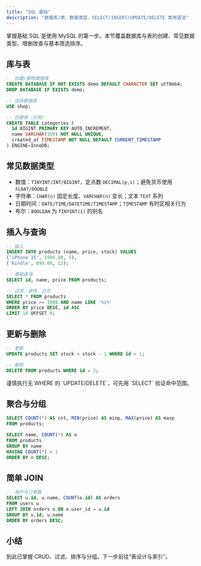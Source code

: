 ```yaml
---
title: "SQL 基础"
description: "数据库/表、数据类型，SELECT/INSERT/UPDATE/DELETE 常用语法"
---
```


掌握基础 SQL 是使用 MySQL 的第一步。本节覆盖数据库与表的创建、常见数据类型、增删改查与基本筛选排序。

## 库与表

```sql
-- 创建/删除数据库
CREATE DATABASE IF NOT EXISTS demo DEFAULT CHARACTER SET utf8mb4;
DROP DATABASE IF EXISTS demo;

-- 选择数据库
USE shop;

-- 创建表（示例）
CREATE TABLE categories (
  id BIGINT PRIMARY KEY AUTO_INCREMENT,
  name VARCHAR(100) NOT NULL UNIQUE,
  created_at TIMESTAMP NOT NULL DEFAULT CURRENT_TIMESTAMP
) ENGINE=InnoDB;
```

## 常见数据类型

- 数值：`TINYINT/INT/BIGINT`，定点数 `DECIMAL(p,s)`；避免货币使用 `FLOAT/DOUBLE`
- 字符串：`CHAR(n)` 固定长度、`VARCHAR(n)` 变长；文本 `TEXT` 系列
- 日期时间：`DATE/TIME/DATETIME/TIMESTAMP`；`TIMESTAMP` 有时区相关行为
- 布尔：`BOOLEAN` 为 `TINYINT(1)` 的别名

## 插入与查询

```sql
-- 插入
INSERT INTO products (name, price, stock) VALUES
('iPhone 15', 5999.00, 5),
('Kindle', 899.00, 12);

-- 基础查询
SELECT id, name, price FROM products;

-- 过滤、排序、分页
SELECT * FROM products
WHERE price >= 1000 AND name LIKE '%i%'
ORDER BY price DESC, id ASC
LIMIT 10 OFFSET 0;
```

## 更新与删除

```sql
-- 更新
UPDATE products SET stock = stock - 1 WHERE id = 1;

-- 删除
DELETE FROM products WHERE id = 2;
```

<Warning>
谨慎执行无 WHERE 的 `UPDATE/DELETE`，可先用 `SELECT` 验证命中范围。
</Warning>

## 聚合与分组

```sql
SELECT COUNT(*) AS cnt, MIN(price) AS minp, MAX(price) AS maxp
FROM products;

SELECT name, COUNT(*) AS n
FROM products
GROUP BY name
HAVING COUNT(*) > 1
ORDER BY n DESC;
```

## 简单 JOIN

```sql
-- 用户与订单数
SELECT u.id, u.name, COUNT(o.id) AS orders
FROM users u
LEFT JOIN orders o ON o.user_id = u.id
GROUP BY u.id, u.name
ORDER BY orders DESC;
```

## 小结

到此已掌握 CRUD、过滤、排序与分组。下一步前往“表设计与索引”。

